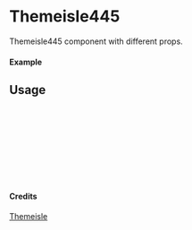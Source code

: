
<Meta of={Themeisle445} title="Themeisle/Themeisle445" />

# Themeisle445

Themeisle445 component with different props.

#### Example

<Canvas of={Themeisle445.Primary} />

## Usage

```ts
import { Themeisle445 } from "yadl-ui";

const Example = () => {
  return (
      <Themeisle445 />
  );
};

export default Example;
```

#### Credits
[Themeisle](https://themeisle.com/illustrations)

